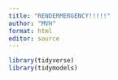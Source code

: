 ```yaml
---
title: "RENDERMERGENCY!!!!!"
author: "MVH"
format: html
editor: source
---
```


```r

library(tidyverse)
library(tidymodels)

```

```r


```
